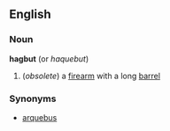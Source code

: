 ==English==
===Noun===
'''hagbut'''  (or ''haquebut'')
#(''obsolete'') a [[firearm]] with a long [[barrel]]
===Synonyms===
*[[arquebus]]